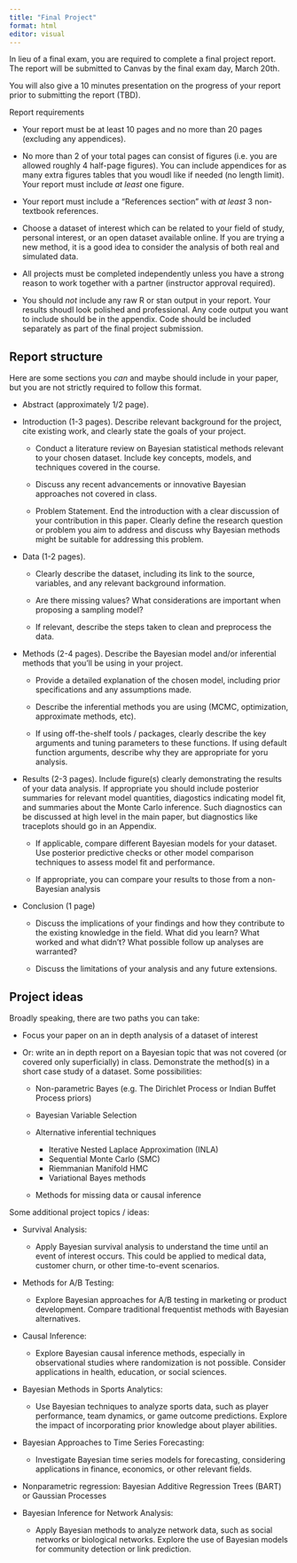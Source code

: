 ```yaml
---
title: "Final Project"
format: html
editor: visual
---
```


In lieu of a final exam, you are required to complete a final project report. The report will be submitted to Canvas by the final exam day, March 20th.

You will also give a 10 minutes presentation on the progress of your report prior to submitting the report (TBD).

Report requirements

-   Your report must be at least 10 pages and no more than 20 pages (excluding any appendices).

-   No more than 2 of your total pages can consist of figures (i.e. you are allowed roughly 4 half-page figures). You can include appendices for as many extra figures tables that you woudl like if needed (no length limit). Your report must include *at least* one figure.

-   Your report must include a "References section" with *at least* 3 non-textbook references.

-   Choose a dataset of interest which can be related to your field of study, personal interest, or an open dataset available online. If you are trying a new method, it is a good idea to consider the analysis of both real and simulated data.

-   All projects must be completed independently unless you have a strong reason to work together with a partner (instructor approval required).

- You should *not* include any raw R or stan output in your report.  Your results shoudl look polished and professional. Any code output you want to include should be in the appendix.  Code should be included separately as part of the final project submission.

## Report structure

Here are some sections you *can* and maybe should include in your paper, but you are not strictly required to follow this format.

-   Abstract (approximately 1/2 page).

-   Introduction (1-3 pages). Describe relevant background for the project, cite existing work, and clearly state the goals of your project.

    -   Conduct a literature review on Bayesian statistical methods relevant to your chosen dataset. Include key concepts, models, and techniques covered in the course.

    -   Discuss any recent advancements or innovative Bayesian approaches not covered in class.

    -   Problem Statement. End the introduction with a clear discussion of your contribution in this paper. Clearly define the research question or problem you aim to address and discuss why Bayesian methods might be suitable for addressing this problem.

-   Data (1-2 pages).

    -   Clearly describe the dataset, including its link to the source, variables, and any relevant background information.

    -   Are there missing values? What considerations are important when proposing a sampling model?

    -   If relevant, describe the steps taken to clean and preprocess the data.

-   Methods (2-4 pages). Describe the Bayesian model and/or inferential methods that you'll be using in your project.

    -   Provide a detailed explanation of the chosen model, including prior specifications and any assumptions made.

    -   Describe the inferential methods you are using (MCMC, optimization, approximate methods, etc).

    -   If using off-the-shelf tools / packages, clearly describe the key arguments and tuning parameters to these functions. If using default function arguments, describe why they are appropriate for yoru analysis.

-   Results (2-3 pages). Include figure(s) clearly demonstrating the results of your data analysis. If appropriate you should include posterior summaries for relevant model quantities, diagostics indicating model fit, and summaries about the Monte Carlo inference. Such diagnostics can be discussed at high level in the main paper, but diagnostics like traceplots should go in an Appendix.

    -   If applicable, compare different Bayesian models for your dataset. Use posterior predictive checks or other model comparison techniques to assess model fit and performance.

    -   If appropriate, you can compare your results to those from a non-Bayesian analysis

-   Conclusion (1 page)

    -   Discuss the implications of your findings and how they contribute to the existing knowledge in the field. What did you learn? What worked and what didn't? What possible follow up analyses are warranted?

    -   Discuss the limitations of your analysis and any future extensions.

## Project ideas

Broadly speaking, there are two paths you can take:

-   Focus your paper on an in depth analysis of a dataset of interest

-   Or: write an in depth report on a Bayesian topic that was not covered (or covered only superficially) in class. Demonstrate the method(s) in a short case study of a dataset. Some possibilities:

    -   Non-parametric Bayes (e.g. The Dirichlet Process or Indian Buffet Process priors)

    -   Bayesian Variable Selection

    -   Alternative inferential techniques

        -   Iterative Nested Laplace Approximation (INLA)
        -   Sequential Monte Carlo (SMC)
        -   Riemmanian Manifold HMC
        -   Variational Bayes methods

    -   Methods for missing data or causal inference

Some additional project topics / ideas:

-   Survival Analysis:

    -   Apply Bayesian survival analysis to understand the time until an event of interest occurs. This could be applied to medical data, customer churn, or other time-to-event scenarios.

-   Methods for A/B Testing:

    -   Explore Bayesian approaches for A/B testing in marketing or product development. Compare traditional frequentist methods with Bayesian alternatives.

-   Causal Inference:

    -   Explore Bayesian causal inference methods, especially in observational studies where randomization is not possible. Consider applications in health, education, or social sciences.

-   Bayesian Methods in Sports Analytics:

    -   Use Bayesian techniques to analyze sports data, such as player performance, team dynamics, or game outcome predictions. Explore the impact of incorporating prior knowledge about player abilities.

-   Bayesian Approaches to Time Series Forecasting:

    -   Investigate Bayesian time series models for forecasting, considering applications in finance, economics, or other relevant fields.

-   Nonparametric regression: Bayesian Additive Regression Trees (BART) or Gaussian Processes

-   Bayesian Inference for Network Analysis:

    -   Apply Bayesian methods to analyze network data, such as social networks or biological networks. Explore the use of Bayesian models for community detection or link prediction.
